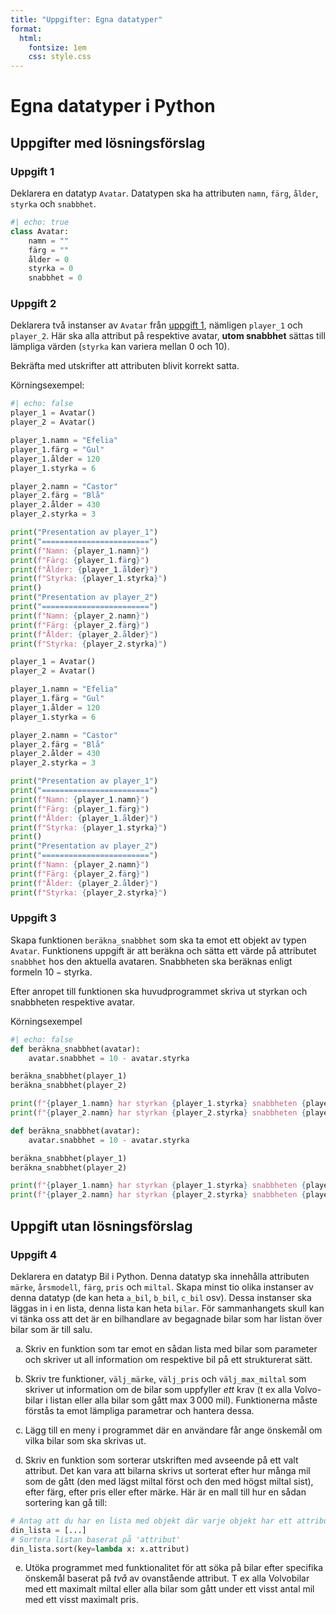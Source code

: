 ---
title: "Uppgifter: Egna datatyper"
format:
  html:
    fontsize: 1em
    css: style.css
---

# Egna datatyper i Python

## Uppgifter med lösningsförslag

### Uppgift 1

Deklarera en datatyp `Avatar`. Datatypen ska ha attributen `namn`, `färg`,
`ålder`, `styrka` och `snabbhet`. 

:::{.callout-tip collapse="true" icon="false" title="Lösningsförslag uppgift 1"}
```{python}
#| echo: true
class Avatar:
    namn = ""
    färg = ""
    ålder = 0
    styrka = 0
    snabbhet = 0
```

:::

### Uppgift 2

Deklarera två instanser av `Avatar` från [uppgift 1](#uppgift-1),
nämligen `player_1` och `player_2`. Här ska alla attribut på respektive avatar,
**utom snabbhet** sättas till lämpliga värden (`styrka` kan variera mellan
0 och 10).

Bekräfta med utskrifter att attributen blivit korrekt satta.

Körningsexempel:

:::{.callout-note appearance="minimal"}

```{python}
#| echo: false
player_1 = Avatar()
player_2 = Avatar()

player_1.namn = "Efelia"
player_1.färg = "Gul"
player_1.ålder = 120
player_1.styrka = 6

player_2.namn = "Castor"
player_2.färg = "Blå"
player_2.ålder = 430
player_2.styrka = 3

print("Presentation av player_1")
print("========================")
print(f"Namn: {player_1.namn}")
print(f"Färg: {player_1.färg}")
print(f"Ålder: {player_1.ålder}")
print(f"Styrka: {player_1.styrka}")
print()
print("Presentation av player_2")
print("========================")
print(f"Namn: {player_2.namn}")
print(f"Färg: {player_2.färg}")
print(f"Ålder: {player_2.ålder}")
print(f"Styrka: {player_2.styrka}")
```
:::

:::{.callout-tip collapse="true" icon="false" title="Lösningsförslag uppgift 2"}
```python
player_1 = Avatar()
player_2 = Avatar()

player_1.namn = "Efelia"
player_1.färg = "Gul"
player_1.ålder = 120
player_1.styrka = 6

player_2.namn = "Castor"
player_2.färg = "Blå"
player_2.ålder = 430
player_2.styrka = 3

print("Presentation av player_1")
print("========================")
print(f"Namn: {player_1.namn}")
print(f"Färg: {player_1.färg}")
print(f"Ålder: {player_1.ålder}")
print(f"Styrka: {player_1.styrka}")
print()
print("Presentation av player_2")
print("========================")
print(f"Namn: {player_2.namn}")
print(f"Färg: {player_2.färg}")
print(f"Ålder: {player_2.ålder}")
print(f"Styrka: {player_2.styrka}")
```
:::

### Uppgift 3

Skapa funktionen `beräkna_snabbhet` som ska ta emot ett objekt av typen
`Avatar`. Funktionens uppgift är att beräkna och sätta ett värde på attributet
`snabbhet` hos den aktuella avataren. Snabbheten ska beräknas enligt
formeln $10-\text{styrka}$.

Efter anropet till funktionen ska huvudprogrammet skriva ut styrkan och
snabbheten respektive avatar.

Körningsexempel

:::{.callout-note appearance="minimal"}
```{python}
#| echo: false
def beräkna_snabbhet(avatar):
    avatar.snabbhet = 10 - avatar.styrka

beräkna_snabbhet(player_1)
beräkna_snabbhet(player_2)

print(f"{player_1.namn} har styrkan {player_1.styrka} snabbheten {player_1.snabbhet}")
print(f"{player_2.namn} har styrkan {player_2.styrka} snabbheten {player_2.snabbhet}")
```
:::

:::{.callout-tip collapse="true" icon="false" title="Lösningsförslag uppgift 3"}
```python
def beräkna_snabbhet(avatar):
    avatar.snabbhet = 10 - avatar.styrka

beräkna_snabbhet(player_1)
beräkna_snabbhet(player_2)

print(f"{player_1.namn} har styrkan {player_1.styrka} snabbheten {player_1.snabbhet}")
print(f"{player_2.namn} har styrkan {player_2.styrka} snabbheten {player_2.snabbhet}")
```
:::

## Uppgift utan lösningsförslag

### Uppgift 4

Deklarera en datatyp Bil i Python. Denna datatyp ska innehålla attributen
`märke`, `årsmodell`, `färg`, `pris` och `miltal`.
Skapa minst tio olika instanser av denna datatyp (de kan heta `a_bil`, `b_bil`,
`c_bil` osv). Dessa instanser ska läggas in i en lista, denna lista kan heta
`bilar`. För sammanhangets skull kan vi tänka oss att det är en bilhandlare
av begagnade bilar som har listan över bilar som är till salu.

a. Skriv en funktion som tar emot en sådan lista med bilar som parameter
och skriver ut all information om respektive bil på ett strukturerat sätt.

b. Skriv tre funktioner, `välj_märke`, `välj_pris` och `välj_max_miltal`
som skriver ut information om de bilar som uppfyller *ett* krav (t ex alla
Volvo-bilar i listan eller alla bilar som gått max $3\,000$ mil). Funktionerna
måste förstås ta emot lämpliga parametrar och hantera dessa.

c. Lägg till en meny i programmet där en användare får ange önskemål om vilka
bilar som ska skrivas ut.

d. Skriv en funktion som sorterar utskriften med avseende på ett valt attribut.
Det kan vara att bilarna skrivs ut sorterat efter hur många mil som de gått
(den med lägst miltal först och den med högst miltal sist), efter färg, efter
pris eller efter märke. Här är en mall till hur en sådan sortering kan gå till:

```python
# Antag att du har en lista med objekt där varje objekt har ett attribut 'attribut'
din_lista = [...]
# Sortera listan baserat på 'attribut'
din_lista.sort(key=lambda x: x.attribut)
```

e. Utöka programmet med funktionalitet för att söka på bilar efter specifika
önskemål baserat på *två* av ovanstående attribut. T ex alla Volvobilar
med ett maximalt miltal eller alla bilar som gått under ett visst antal mil med
ett visst maximalt pris.


